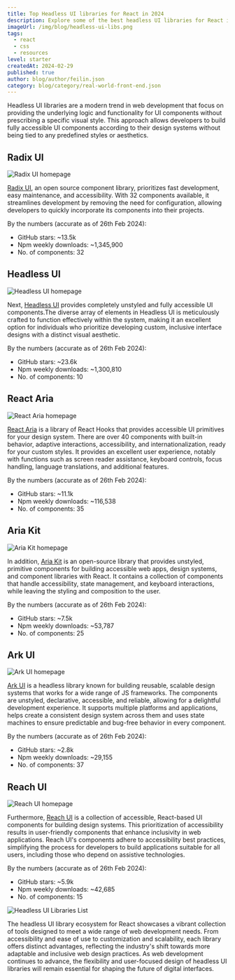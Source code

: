 ```yaml
---
title: Top Headless UI libraries for React in 2024
description: Explore some of the best headless UI libraries for React in 2024.
imageUrl: /img/blog/headless-ui-libs.png
tags:
  - react
  - css
  - resources
level: starter
createdAt: 2024-02-29
published: true
author: blog/author/feilin.json
category: blog/category/real-world-front-end.json
---
```


Headless UI libraries are a modern trend in web development that focus on providing the underlying logic and functionality for UI components without prescribing a specific visual style. This approach allows developers to build fully accessible UI components according to their design systems without being tied to any predefined styles or aesthetics.

## Radix UI

![Radix UI homepage](/img/blog/headless-ui-libraries/radix-ui.jpg)

[Radix UI](https://www.radix-ui.com/), an open source component library, prioritizes fast development, easy maintenance, and accessibility. With 32 components available, it streamlines development by removing the need for configuration, allowing developers to quickly incorporate its components into their projects.

By the numbers (accurate as of 26th Feb 2024):

- GitHub stars: ~13.5k
- Npm weekly downloads: ~1,345,900
- No. of components: 32

## Headless UI

![Headless UI homepage](/img/blog/headless-ui-libraries/headless-ui.jpg)

Next, [Headless UI](https://headlessui.com/) provides completely unstyled and fully accessible UI components.The diverse array of elements in Headless UI is meticulously crafted to function effectively within the system, making it an excellent option for individuals who prioritize developing custom, inclusive interface designs with a distinct visual aesthetic.

By the numbers (accurate as of 26th Feb 2024):

- GitHub stars: ~23.6k
- Npm weekly downloads: ~1,300,810
- No. of components: 10

## React Aria

![React Aria homepage](/img/blog/headless-ui-libraries/react-aria.jpg)

[React Aria](https://react-spectrum.adobe.com/react-aria/) is a library of React Hooks that provides accessible UI primitives for your design system. There are over 40 components with built-in behavior, adaptive interactions, accessibility, and internationalization, ready for your custom styles. It provides an excellent user experience, notably with functions such as screen reader assistance, keyboard controls, focus handling, language translations, and additional features.

By the numbers (accurate as of 26th Feb 2024):

- GitHub stars: ~11.1k
- Npm weekly downloads: ~116,538
- No. of components: 35

## Aria Kit

![Aria Kit homepage](/img/blog/headless-ui-libraries/aria-kit.jpg)

In addition, [Aria Kit](https://ariakit.org/) is an open-source library that provides unstyled, primitive components for building accessible web apps, design systems, and component libraries with React. It contains a collection of components that handle accessibility, state management, and keyboard interactions, while leaving the styling and composition to the user.

By the numbers (accurate as of 26th Feb 2024):

- GitHub stars: ~7.5k
- Npm weekly downloads: ~53,787
- No. of components: 25

## Ark UI

![Ark UI homepage](/img/blog/headless-ui-libraries/ark-ui.jpg)

[Ark UI](https://ark-ui.com/) is a headless library known for building reusable, scalable design systems that works for a wide range of JS frameworks. The components are unstyled, declarative, accessible, and reliable, allowing for a delightful development experience. It supports multiple platforms and applications, helps create a consistent design system across them and uses state machines to ensure predictable and bug-free behavior in every component.

By the numbers (accurate as of 26th Feb 2024):

- GitHub stars: ~2.8k
- Npm weekly downloads: ~29,155
- No. of components: 37

## Reach UI

![Reach UI homepage](/img/blog/headless-ui-libraries/reach-ui.jpg)

Furthermore, [Reach UI](https://reach.tech/) is a collection of accessible, React-based UI components for building design systems. This prioritization of accessibility results in user-friendly components that enhance inclusivity in web applications. Reach UI's components adhere to accessibility best practices, simplifying the process for developers to build applications suitable for all users, including those who depend on assistive technologies.

By the numbers (accurate as of 26th Feb 2024):

- GitHub stars: ~5.9k
- Npm weekly downloads: ~42,685
- No. of components: 15

![Headless UI Libraries List](/img/blog/headless-ui-libraries/headless-ui-libraries-list.jpg)

The headless UI library ecosystem for React showcases a vibrant collection of tools designed to meet a wide range of web development needs. From accessibility and ease of use to customization and scalability, each library offers distinct advantages, reflecting the industry's shift towards more adaptable and inclusive web design practices. As web development continues to advance, the flexibility and user-focused design of headless UI libraries will remain essential for shaping the future of digital interfaces.
